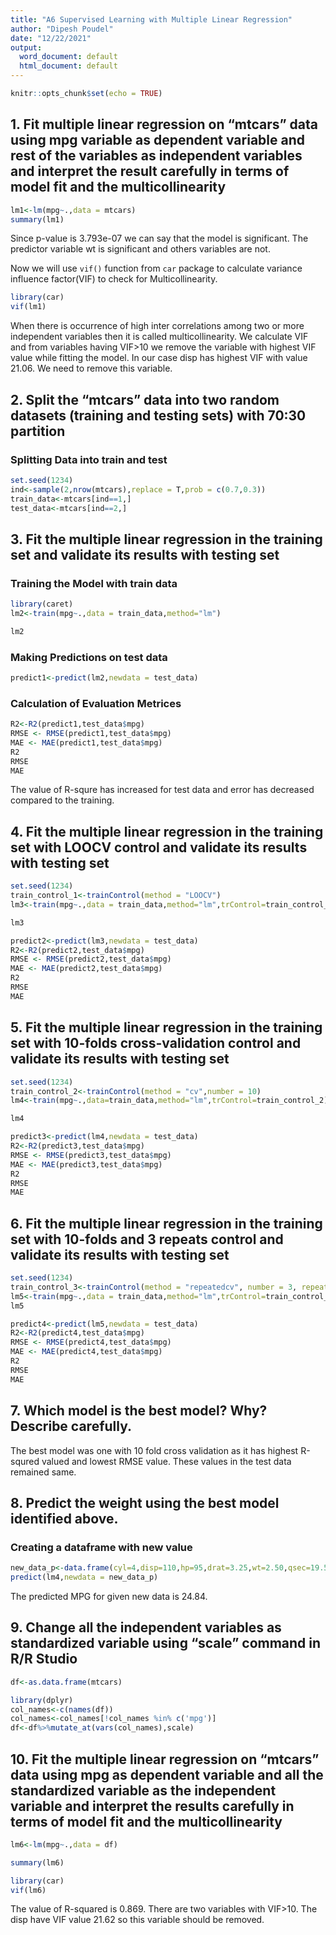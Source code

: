 ```yaml
---
title: "A6 Supervised Learning with Multiple Linear Regression"
author: "Dipesh Poudel"
date: "12/22/2021"
output:
  word_document: default
  html_document: default
---
```


```r
knitr::opts_chunk$set(echo = TRUE)
```

## 1. Fit multiple linear regression on "mtcars" data using mpg variable as dependent variable and rest of the variables as independent variables and interpret the result carefully in terms of model fit and the multicollinearity

```r
lm1<-lm(mpg~.,data = mtcars)
summary(lm1)
```

Since p-value is 3.793e-07 we can say that the model is significant. The predictor variable wt is significant and others variables are not.

Now we will use `vif()` function from `car` package to calculate variance influence factor(VIF) to check for Multicollinearity.

```r
library(car)
vif(lm1)
```
When there is occurrence of high inter correlations among two or more independent variables then it is called multicollinearity. We calculate VIF and from variables having VIF>10 we remove the variable with highest VIF value while fitting the model. In our case disp has highest VIF with value 21.06. We need to remove this variable.

## 2. Split the “mtcars” data into two random datasets (training and testing sets) with 70:30 partition 

### Splitting Data into train and test 
```r
set.seed(1234)
ind<-sample(2,nrow(mtcars),replace = T,prob = c(0.7,0.3))
train_data<-mtcars[ind==1,]
test_data<-mtcars[ind==2,]
```

## 3. Fit the multiple linear regression in the training set and validate its results with testing set 

### Training the Model with train data
```r
library(caret)
lm2<-train(mpg~.,data = train_data,method="lm")
```

```r
lm2
```
### Making Predictions on test data
```r
predict1<-predict(lm2,newdata = test_data)
```

### Calculation of Evaluation Metrices
```r
R2<-R2(predict1,test_data$mpg)
RMSE <- RMSE(predict1,test_data$mpg)
MAE <- MAE(predict1,test_data$mpg)
R2
RMSE
MAE
```
The value of R-squre has increased for test data and error has decreased compared to the training.

## 4. Fit the multiple linear regression in the training set with LOOCV control and validate its results with testing set

```r
set.seed(1234)
train_control_1<-trainControl(method = "LOOCV")
lm3<-train(mpg~.,data = train_data,method="lm",trControl=train_control_1)
```

```r
lm3
```
```r
predict2<-predict(lm3,newdata = test_data)
R2<-R2(predict2,test_data$mpg)
RMSE <- RMSE(predict2,test_data$mpg)
MAE <- MAE(predict2,test_data$mpg)
R2
RMSE
MAE
```
## 5. Fit the multiple linear regression in the training set with 10-folds cross-validation control and validate its results with testing set 

```r
set.seed(1234)
train_control_2<-trainControl(method = "cv",number = 10)
lm4<-train(mpg~.,data=train_data,method="lm",trControl=train_control_2)
```
```r
lm4
```

```r
predict3<-predict(lm4,newdata = test_data)
R2<-R2(predict3,test_data$mpg)
RMSE <- RMSE(predict3,test_data$mpg)
MAE <- MAE(predict3,test_data$mpg)
R2
RMSE
MAE
```

## 6. Fit the multiple linear regression in the training set with 10-folds and 3 repeats control and validate its results with testing set 

```r
set.seed(1234)
train_control_3<-trainControl(method = "repeatedcv", number = 3, repeats = 3)
lm5<-train(mpg~.,data = train_data,method="lm",trControl=train_control_3)
lm5
```

```r
predict4<-predict(lm5,newdata = test_data)
R2<-R2(predict4,test_data$mpg)
RMSE <- RMSE(predict4,test_data$mpg)
MAE <- MAE(predict4,test_data$mpg)
R2
RMSE
MAE
```

## 7. Which model is the best model? Why? Describe carefully. 

The best model was one with 10 fold cross validation as it has highest R-squred valued and lowest RMSE value. These values in the test data remained same.

## 8. Predict the weight using the best model identified above. 

### Creating a dataframe with new value
```r
new_data_p<-data.frame(cyl=4,disp=110,hp=95,drat=3.25,wt=2.50,qsec=19.50,vs=1,am=1,gear=4,carb=1)
predict(lm4,newdata = new_data_p)
```
The predicted MPG for given new data is 24.84.

## 9. Change all the independent variables as standardized variable using “scale” command in R/R Studio 

```r
df<-as.data.frame(mtcars)
```

```r
library(dplyr)
col_names<-c(names(df))
col_names<-col_names[!col_names %in% c('mpg')]
df<-df%>%mutate_at(vars(col_names),scale)
```

## 10. Fit the multiple linear regression on “mtcars” data using mpg as dependent variable and all the standardized variable as the independent variable and interpret the results carefully in terms of model fit and the multicollinearity 
```r
lm6<-lm(mpg~.,data = df)
```

```r
summary(lm6)
```
```r
library(car)
vif(lm6)
```
The value of R-squared is 0.869. There are two variables with VIF>10. The disp have VIF value 21.62 so this variable should be removed.

